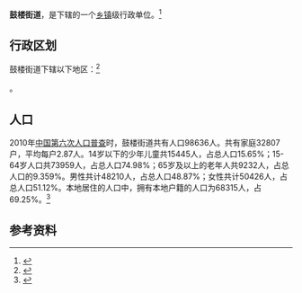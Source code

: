 {{中国乡级行政区|37/08/82/001/000}}

'''鼓楼街道'''，是{{PRC admin/fullname|37/08/82/001/000|3}}下辖的一个[[乡镇|乡镇]]级行政单位。<ref>{{PRC admin/ref sgc|{{PRC admin/parent|37/08/82/001/000}}}}</ref>

== 行政区划 ==

鼓楼街道下辖以下地区：<ref>{{PRC admin/ref sgc|37/08/82/001/000}}</ref>

{{PRC admin/children|37/08/82/001/000}}。
== 人口 ==

2010年[[中国第六次人口普查|中国第六次人口普查]]时，鼓楼街道共有人口98636人。共有家庭32807户，平均每户2.87人。14岁以下的少年儿童共15445人，占总人口15.65%；15-64岁人口共73959人，占总人口74.98%；65岁及以上的老年人共9232人，占总人口的9.359%。男性共计48210人，占总人口48.87%；女性共计50426人，占总人口51.12%。本地居住的人口中，拥有本地户籍的人口为68315人，占69.25%。<ref name="人口普查2010">{{cite book| title =《中国2010年人口普查分乡、镇、街道资料》| author1 =中国国务院人口普查办公室| author2 =中国国家统计局人口就业统计司| year =2010| website =| page =表15 山东省乡、镇、街道人口| format =|}}</ref>

== 参考资料 ==

{{reflist}}

{{行政区划小作品}}
{{PRC admin/navcat|37/08/82/001/000}}
